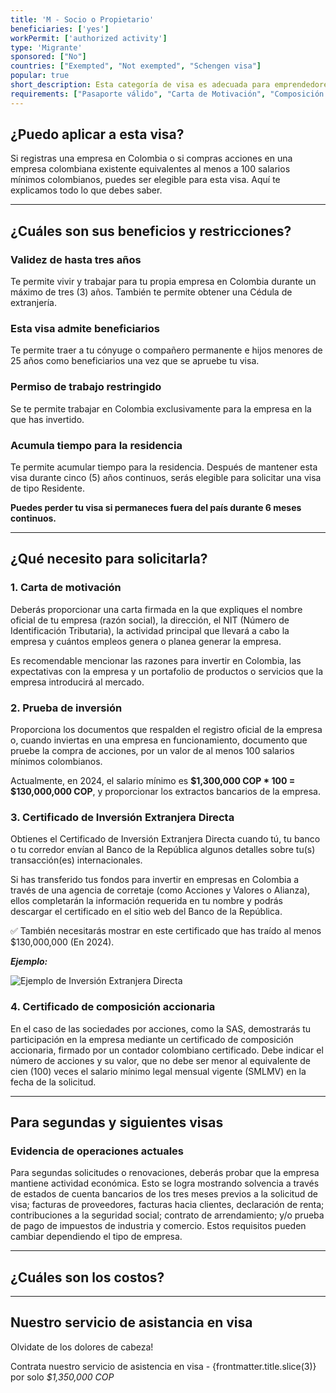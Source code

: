 ```yaml
---
title: 'M - Socio o Propietario'
beneficiaries: ['yes']
workPermit: ['authorized activity']
type: 'Migrante'
sponsored: ["No"]
countries: ["Exempted", "Not exempted", "Schengen visa"]
popular: true
short_description: Esta categoría de visa es adecuada para emprendedores e inversionistas internacionales que inician una empresa en Colombia o invierten en una..
requirements: ["Pasaporte válido", "Carta de Motivación", "Composición accionaria", "Cert. de Inversión Extranjera Diracta. Ver detalles"]
---
```


## ¿Puedo aplicar a esta visa?

Si registras una empresa en Colombia o si compras acciones en una empresa colombiana existente equivalentes al menos a 100 salarios mínimos colombianos, puedes ser elegible para esta visa. Aquí te explicamos todo lo que debes saber.

---

## ¿Cuáles son sus beneficios y restricciones?

### **Validez de hasta tres años**

Te permite vivir y trabajar para tu propia empresa en Colombia durante un máximo de tres (3) años. También te permite obtener una Cédula de extranjería.

### **Esta visa admite beneficiarios**

Te permite traer a tu cónyuge o compañero permanente e hijos menores de 25 años como beneficiarios una vez que se apruebe tu visa.

### **Permiso de trabajo restringido**

Se te permite trabajar en Colombia exclusivamente para la empresa en la que has invertido.

### **Acumula tiempo para la residencia**

Te permite acumular tiempo para la residencia. Después de mantener esta visa durante cinco (5) años continuos, serás elegible para solicitar una visa de tipo Residente.

**Puedes perder tu visa si permaneces fuera del país durante 6 meses continuos.**

---

## ¿Qué necesito para solicitarla?

### 1. Carta de motivación

Deberás proporcionar una carta firmada en la que expliques el nombre oficial de tu empresa (razón social), la dirección, el NIT (Número de Identificación Tributaria), la actividad principal que llevará a cabo la empresa y cuántos empleos genera o planea generar la empresa. 

Es recomendable mencionar las razones para invertir en Colombia, las expectativas con la empresa y un portafolio de productos o servicios que la empresa introducirá al mercado.

### 2. Prueba de inversión

Proporciona los documentos que respalden el registro oficial de la empresa o, cuando inviertas en una empresa en funcionamiento, documento que pruebe la compra de acciones, por un valor de al menos 100 salarios mínimos colombianos.

Actualmente, en 2024, el salario mínimo es **$1,300,000 COP * 100 = $130,000,000 COP**, y proporcionar los extractos bancarios de la empresa.

### 3. Certificado de Inversión Extranjera Directa

Obtienes el Certificado de Inversión Extranjera Directa cuando tú, tu banco o tu corredor envían al Banco de la República algunos detalles sobre tu(s) transacción(es) internacionales.

Si has transferido tus fondos para invertir en empresas en Colombia a través de una agencia de corretaje (como Acciones y Valores o Alianza), ellos completarán la información requerida en tu nombre y podrás descargar el certificado en el sitio web del Banco de la República.

<aside>
✅ También necesitarás mostrar en este certificado que has traído al menos $130,000,000 (En 2024).

</aside>

***Ejemplo:***
<div class="flex items-center justify-center">
    <img src="/images/visas/CIED.png" alt="Ejemplo de Inversión Extranjera Directa" />
</div>

### 4. Certificado de composición accionaria

En el caso de las sociedades por acciones, como la SAS, demostrarás tu participación en la empresa mediante un certificado de composición accionaria, firmado por un contador colombiano certificado. Debe indicar el número de acciones y su valor, que no debe ser menor al equivalente de cien (100) veces el salario mínimo legal mensual vigente (SMLMV) en la fecha de la solicitud.

---

## Para segundas y siguientes visas

### Evidencia de operaciones actuales

Para segundas solicitudes o renovaciones, deberás probar que la empresa mantiene actividad económica. Esto se logra mostrando solvencia a través de estados de cuenta bancarios de los tres meses previos a la solicitud de visa; facturas de proveedores, facturas hacia clientes, declaración de renta; contribuciones a la seguridad social; contrato de arrendamiento; y/o prueba de pago de impuestos de industria y comercio. Estos requisitos pueden cambiar dependiendo el tipo de empresa.

---
## ¿Cuáles son los costos?

<VisaCosts
    studyFees="55"
    issuanceFees="270"
    apostille={false}
    translation={false}
/>

---

## Nuestro servicio de asistancia en visa

Olvidate de los dolores de cabeza!

Contrata nuestro servicio de asistencia en visa - {frontmatter.title.slice(3)} por solo *$1,350,000 COP*
